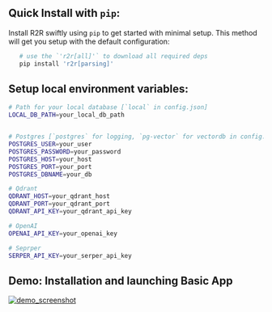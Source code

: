 ## Quick Install with `pip`:

Install R2R swiftly using `pip` to get started with minimal setup. This method will get you setup with the default configuration:

```bash
   # use the `'r2r[all]'` to download all required deps
   pip install 'r2r[parsing]'
```

## Setup local environment variables:

```bash
# Path for your local database [`local` in config.json]
LOCAL_DB_PATH=your_local_db_path


# Postgres [`postgres` for logging, `pg-vector` for vectordb in config.json]
POSTGRES_USER=your_user
POSTGRES_PASSWORD=your_password
POSTGRES_HOST=your_host
POSTGRES_PORT=your_port
POSTGRES_DBNAME=your_db

# Qdrant
QDRANT_HOST=your_qdrant_host
QDRANT_PORT=your_qdrant_port
QDRANT_API_KEY=your_qdrant_api_key

# OpenAI
OPENAI_API_KEY=your_openai_key

# Seprper
SERPER_API_KEY=your_serper_api_key
```

## Demo: Installation and launching Basic App

[![demo_screenshot](./demo_screenshot.png)](https://github.com/SciPhi-AI/R2R/assets/68796651/01fee645-1beb-4096-9e7d-7d0fa01386ea)
